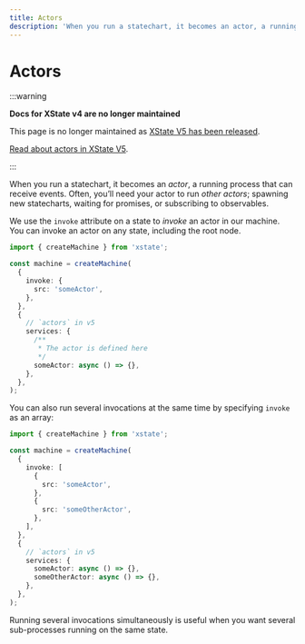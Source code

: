 ```yaml
---
title: Actors
description: 'When you run a statechart, it becomes an actor, a running process that can receive events. Often, you’ll need your actor to run other actors.'
---
```


# Actors

:::warning

**Docs for XState v4 are no longer maintained** 

This page is no longer maintained as [XState V5 has been released](/blog/2023-12-01-xstate-v5).

[Read about actors in XState V5](/docs/actors).

:::

When you run a statechart, it becomes an _actor_, a running process that can receive events. Often, you’ll need your actor to run _other actors_; spawning new statecharts, waiting for promises, or subscribing to observables.

We use the `invoke` attribute on a state to _invoke_ an actor in our machine. You can invoke an actor on any state, including the root node.

```ts
import { createMachine } from 'xstate';

const machine = createMachine(
  {
    invoke: {
      src: 'someActor',
    },
  },
  {
    // `actors` in v5
    services: {
      /**
       * The actor is defined here
       */
      someActor: async () => {},
    },
  },
);
```

You can also run several invocations at the same time by specifying `invoke` as an array:

```ts
import { createMachine } from 'xstate';

const machine = createMachine(
  {
    invoke: [
      {
        src: 'someActor',
      },
      {
        src: 'someOtherActor',
      },
    ],
  },
  {
    // `actors` in v5
    services: {
      someActor: async () => {},
      someOtherActor: async () => {},
    },
  },
);
```

Running several invocations simultaneously is useful when you want several sub-processes running on the same state.

